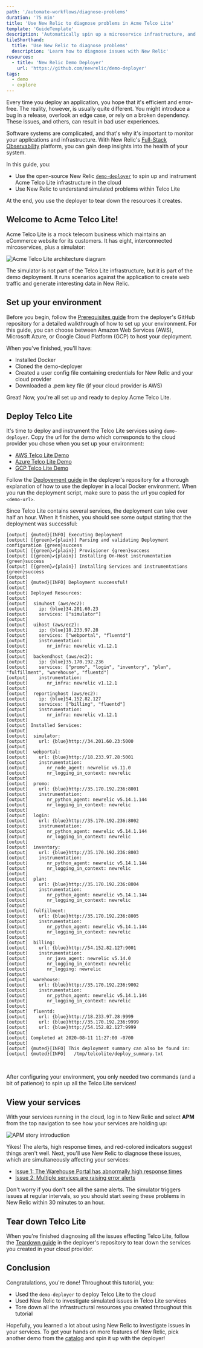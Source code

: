 ```yaml
---
path: '/automate-workflows/diagnose-problems'
duration: '75 min'
title: 'Use New Relic to diagnose problems in Acme Telco Lite'
template: 'GuideTemplate'
description: 'Automatically spin up a microservice infrastructure, and use New Relic to diagnose its issues'
tileShorthand:
  title: 'Use New Relic to diagnose problems'
  description: 'Learn how to diagnose issues with New Relic'
resources:
  - title: 'New Relic Demo Deployer'
    url: 'https://github.com/newrelic/demo-deployer'
tags:
  - demo
  - explore
---
```


Every time you deploy an application, you hope that it's efficient and error-free. The reality, however, is usually quite different. You might introduce a bug in a release, overlook an edge case, or rely on a broken dependency. These issues, and others, can result in bad user experiences.

Software systems are complicated, and that's why it's important to monitor your applications and infrastructure. With New Relic's [Full-Stack Observability](https://newrelic.com/platform/full-stack-observability) platform, you can gain deep insights into the health of your system.

In this guide, you:

- Use the open-source New Relic [`demo-deployer`](https://github.com/newrelic/demo-deployer) to spin up and instrument Acme Telco Lite infrastructure in the cloud
- Use New Relic to understand simulated problems within Telco Lite

At the end, you use the deployer to tear down the resources it creates.

## Welcome to Acme Telco Lite!

Acme Telco Lite is a mock telecom business which maintains an eCommerce website for its customers. It has eight, interconnected mircoservices, plus a simulator:

![Acme Telco Lite architecture diagram](../../../images/telco-lite/acme.png)

The simulator is not part of the Telco Lite infrastructure, but it is part of the demo deployment. It runs scenarios against the application to create web traffic and generate interesting data in New Relic.

## Set up your environment

Before you begin, follow the [Prerequisites guide](https://github.com/newrelic/demo-deployer/tree/main/demo/README.md#prerequisites) from the deployer's GitHub repository for a detailed walkthrough of how to set up your environment. For this guide, you can choose between Amazon Web Services (AWS), Microsoft Azure, or Google Cloud Platform (GCP) to host your deployment.

When you've finished, you'll have:

- Installed Docker
- Cloned the demo-deployer
- Created a user config file containing credentials for New Relic and your cloud provider
- Downloaded a .pem key file (if your cloud provider is AWS)

Great! Now, you're all set up and ready to deploy Acme Telco Lite.

## Deploy Telco Lite

It's time to deploy and instrument the Telco Lite services using `demo-deployer`. Copy the url for the demo which corresponds to the cloud provider you chose when you set up your environment:

- [AWS Telco Lite Demo](https://raw.githubusercontent.com/newrelic/demo-deployer/main/demo/catalog/telcolite.aws.json)
- [Azure Telco Lite Demo](https://raw.githubusercontent.com/newrelic/demo-deployer/main/demo/catalog/telcolite.azure.json)
- [GCP Telco Lite Demo](https://raw.githubusercontent.com/newrelic/demo-deployer/main/demo/catalog/telcolite.gcp.json)

Follow the [Deployement guide](https://github.com/newrelic/demo-deployer/tree/main/demo/README.md#deploy-your-services) in the deployer's repository for a thorough explanation of how to use the deployer in a local Docker environment. When you run the deployment script, make sure to pass the url you copied for `<demo-url>`.

Since Telco Lite contains several services, the deployment can take over half an hour. When it finishes, you should see some output stating that the deployment was successful:

```shell copyable=false
[output] {muted}[INFO] Executing Deployment
[output] [{green}✔{plain}] Parsing and validating Deployment configuration {green}success
[output] [{green}✔{plain}] Provisioner {green}success
[output] [{green}✔{plain}] Installing On-Host instrumentation {green}success
[output] [{green}✔{plain}] Installing Services and instrumentations {green}success
[output]
[output] {muted}[INFO] Deployment successful!
[output]
[output] Deployed Resources:
[output]
[output]  simuhost (aws/ec2):
[output]    ip: {blue}34.201.60.23
[output]    services: ["simulator"]
[output]
[output]  uihost (aws/ec2):
[output]    ip: {blue}18.233.97.28
[output]    services: ["webportal", "fluentd"]
[output]    instrumentation:
[output]       nr_infra: newrelic v1.12.1
[output]
[output]  backendhost (aws/ec2):
[output]    ip: {blue}35.170.192.236
[output]    services: ["promo", "login", "inventory", "plan", "fulfillment", "warehouse", "fluentd"]
[output]    instrumentation:
[output]       nr_infra: newrelic v1.12.1
[output]
[output]  reportinghost (aws/ec2):
[output]    ip: {blue}54.152.82.127
[output]    services: ["billing", "fluentd"]
[output]    instrumentation:
[output]       nr_infra: newrelic v1.12.1
[output]
[output] Installed Services:
[output]
[output]  simulator:
[output]    url: {blue}http://34.201.60.23:5000
[output]
[output]  webportal:
[output]    url: {blue}http://18.233.97.28:5001
[output]    instrumentation:
[output]       nr_node_agent: newrelic v6.11.0
[output]       nr_logging_in_context: newrelic
[output]
[output]  promo:
[output]    url: {blue}http://35.170.192.236:8001
[output]    instrumentation:
[output]       nr_python_agent: newrelic v5.14.1.144
[output]       nr_logging_in_context: newrelic
[output]
[output]  login:
[output]    url: {blue}http://35.170.192.236:8002
[output]    instrumentation:
[output]       nr_python_agent: newrelic v5.14.1.144
[output]       nr_logging_in_context: newrelic
[output]
[output]  inventory:
[output]    url: {blue}http://35.170.192.236:8003
[output]    instrumentation:
[output]       nr_python_agent: newrelic v5.14.1.144
[output]       nr_logging_in_context: newrelic
[output]
[output]  plan:
[output]    url: {blue}http://35.170.192.236:8004
[output]    instrumentation:
[output]       nr_python_agent: newrelic v5.14.1.144
[output]       nr_logging_in_context: newrelic
[output]
[output]  fulfillment:
[output]    url: {blue}http://35.170.192.236:8005
[output]    instrumentation:
[output]       nr_python_agent: newrelic v5.14.1.144
[output]       nr_logging_in_context: newrelic
[output]
[output]  billing:
[output]    url: {blue}http://54.152.82.127:9001
[output]    instrumentation:
[output]       nr_java_agent: newrelic v5.14.0
[output]       nr_logging_in_context: newrelic
[output]       nr_logging: newrelic
[output]
[output]  warehouse:
[output]    url: {blue}http://35.170.192.236:9002
[output]    instrumentation:
[output]       nr_python_agent: newrelic v5.14.1.144
[output]       nr_logging_in_context: newrelic
[output]
[output]  fluentd:
[output]    url: {blue}http://18.233.97.28:9999
[output]    url: {blue}http://35.170.192.236:9999
[output]    url: {blue}http://54.152.82.127:9999
[output]
[output] Completed at 2020-08-11 11:27:00 -0700
[output]
[output] {muted}[INFO] This deployment summary can also be found in:
[output] {muted}[INFO]   /tmp/telcolite/deploy_summary.txt
```

<br />

After configuring your environment, you only needed two commands (and a bit of patience) to spin up all the Telco Lite services!

## View your services

With your services running in the cloud, log in to New Relic and select **APM** from the top navigation to see how your services are holding up:

![APM story introduction](../../../images/telco-lite/story-introduction.png)

Yikes! The alerts, high response times, and red-colored indicators suggest things aren't well. Next, you'll use New Relic to diagnose these issues, which are simultaneously affecting your services:

- [Issue 1: The Warehouse Portal has abnormally high response times](high-response-times)
- [Issue 2: Multiple services are raising error alerts](error-alerts)

<Tip>

Don't worry if you don't see all the same alerts. The simulator triggers  issues at regular intervals, so you should start seeing these problems in New Relic within 30 minutes to an hour.

</Tip>

## Tear down Telco Lite

When you're finished diagnosing all the issues effecting Telco Lite, follow the [Teardown guide](https://github.com/newrelic/demo-deployer/tree/main/demo/README.md#tear-down-your-resources) in the deployer's repository to tear down the services you created in your cloud provider.

## Conclusion

Congratulations, you're done! Throughout this tutorial, you:

- Used the `demo-deployer` to deploy Telco Lite to the cloud
- Used New Relic to investigate simulated issues in Telco Lite services
- Tore down all the infrastructural resources you created throughout this tutorial

Hopefully, you learned a lot about using New Relic to investigate issues in your services. To get your hands on more features of New Relic, pick another demo from the [catalog](https://github.com/newrelic/demo-deployer/tree/main/demo/catalog) and spin it up with the deployer!